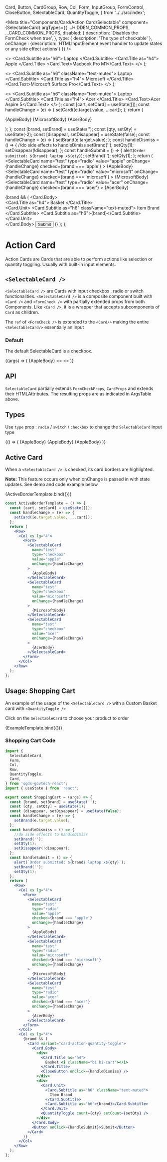   Card,
  Button,
  CardGroup,
  Row,
  Col,
  Form,
  InputGroup,
  FormControl,
  CloseButton,
  SelectableCard,
  QuantityToggle,
} from '../../src/index';

<Meta
  title="Components/Card/Action Card/Selectable"
  component={SelectableCard}
  argTypes={{
    ...HIDDEN_COMMON_PROPS,
    ...CARD_COMMON_PROPS,
    disabled: {
      description: 'Disables the FormCheck when true',
    },
    type: { description: 'The type of checkable' },
    onChange : {description: 'HTMLInputElement event handler to update states or any side effect actions'}
  }}
/>

  <>
    <Card.Subtitle as="h6">
      <i className="bi bi-box"></i>Laptop
    </Card.Subtitle>
    <Card.Title as="h4">
      Apple <i className="bi bi-apple"></i>
    </Card.Title>
    <Card.Text>Macbook Pro M1</Card.Text>
  </>
);

  <>
    <Card.Subtitle as="h6" className="text-muted">
      <i className="bi bi-box"></i>Laptop
    </Card.Subtitle>
    <Card.Title as="h4">
      Microsoft <i className="bi bi-microsoft"></i>
    </Card.Title>
    <Card.Text>Microsoft Surface Pro</Card.Text>
  </>
);

  <>
    <Card.Subtitle as="h6" className="text-muted">
      <i className="bi bi-box"></i>Laptop
    </Card.Subtitle>
    <Card.Title as="h4">
      Acer <i className="bi bi-laptop"></i>
    </Card.Title>
    <Card.Text>Acer Aspire 5</Card.Text>
  </>
);
  const [cart, setCard] = useState([]);
  const handleChange = (e) => {
    setCard([e.target.value, ...cart]);
  };
  return (
    <Row>
      <Col xs lg="4">
        <Form>
          <SelectableCard
            name="test"
            type="checkbox"
            value="apple"
            onChange={handleChange}
          >
            {AppleBody}
          </SelectableCard>
          <SelectableCard
            name="test"
            type="checkbox"
            value="microsoft"
            onChange={handleChange}
          >
            {MicrosoftBody}
          </SelectableCard>
          <SelectableCard
            name="test"
            type="checkbox"
            value="acer"
            onChange={handleChange}
          >
            {AcerBody}
          </SelectableCard>
        </Form>
      </Col>
    </Row>
  );
};
  const [brand, setBrand] = useState('');
  const [qty, setQty] = useState(-2);
  const [disappear, setDisappear] = useState(false);
  const handleChange = (e) => {
    setBrand(e.target.value);
  };
  const handleDismiss = () => {
    //do side effects to handleDimiss
    setBrand('');
    setQty(1);
    setDisappear(!disappear);
  };
  const handleSubmit = () => {
    alert(`Order submitted: ${brand} laptop x${qty}`);
    setBrand('');
    setQty(1);
  };
  return (
    <Row>
      <Col xs lg="4">
        <Form>
          <SelectableCard
            name="test"
            type="radio"
            value="apple"
            onChange={handleChange}
            checked={brand === 'apple'}
          >
            {AppleBody}
          </SelectableCard>
          <SelectableCard
            name="test"
            type="radio"
            value="microsoft"
            onChange={handleChange}
            checked={brand === 'microsoft'}
          >
            {MicrosoftBody}
          </SelectableCard>
          <SelectableCard
            name="test"
            type="radio"
            value="acer"
            onChange={handleChange}
            checked={brand === 'acer'}
          >
            {AcerBody}
          </SelectableCard>
        </Form>
      </Col>
      <Col xs lg="5">
        {brand && (
          <Card variant="card-action-quantity-toggle">
            <Card.Body>
              <div>
                <Card.Title as="h4">
                  Basket <i className="bi bi-cart"></i>
                </Card.Title>
                <CloseButton onClick={handleDismiss} />
              </div>
              <div>
                <Card.Unit>
                  <Card.Subtitle as="h6" className="text-muted">
                    Item Brand
                  </Card.Subtitle>
                  <Card.Subtitle as="h6">{brand}</Card.Subtitle>
                </Card.Unit>
                <QuantityToggle count={qty} setCount={setQty} />
              </div>
            </Card.Body>
            <Button onClick={handleSubmit}>Submit</Button>
          </Card>
        )}
      </Col>
    </Row>
  );
};

# Action Card

Action Cards are Cards that are able to perform actions like selection or quantity toggling. Usually with built-in input elements.

## `<SelectableCard />`

`<SelectableCard />` are Cards with input checkbox , radio or switch functionalities.
`<SelectableCard />` is a composite component built with `<Card />` and `<FormCheck />` with partially extended props from both Components.
Like `<Card />`, it is a wrapper that accepts subcomponents of `Card` as children.

The `ref` of `<FormCheck />` is extended to the `<Card/>` making the entire `<SelectableCard/>` essentially an input

### Default

The default SelectableCard is a checkbox.

<Canvas>
  <Story name="Default SelectableCard">
    {(args) => (
      <Row>
        <Col xs>
          <SelectableCard {...args}>{AppleBody}</SelectableCard>
        </Col>
        <Col xs>
          <></>
        </Col>
        <Col xs>
          <></>
        </Col>
      </Row>
    )}
  </Story>
</Canvas>

## API

<ArgsTable story="Default SelectableCard" />

`SelectableCard` partially extends `FormCheckProps`, `CardProps` and extends their HTMLAttributes. The resulting props are as indicated in ArgsTable above.

## Types

Use `type` prop : `radio` / `switch` / `checkbox` to change the `SelectableCard` input type

<Canvas>
  <Story name="Types">
    {() => (
      <Row>
        <Col xs>
          <SelectableCard type="checkbox">{AppleBody}</SelectableCard>
        </Col>
        <Col xs>
          <SelectableCard type="radio">{AppleBody}</SelectableCard>
        </Col>
        <Col xs>
          <SelectableCard type="switch">{AppleBody}</SelectableCard>
        </Col>
      </Row>
    )}
  </Story>
</Canvas>

## Active Card

When a `<SelectableCard />` is checked, its card borders are highlighted.

**Note:** This feature occurs only when onChange is passed in with state updates. See demo and code example below

<Canvas>
  <Story name="Active Borders">{ActiveBorderTemplate.bind({})}</Story>
</Canvas>

```jsx
const ActiveBorderTemplate = () => {
  const [cart, setCard] = useState([]);
  const handleChange = (e) => {
    setCard([e.target.value, ...cart]);
  };
  return (
    <Row>
      <Col xs lg="4">
        <Form>
          <SelectableCard
            name="test"
            type="checkbox"
            value="apple"
            onChange={handleChange}
          >
            {AppleBody}
          </SelectableCard>
          <SelectableCard
            name="test"
            type="checkbox"
            value="microsoft"
            onChange={handleChange}
          >
            {MicrosoftBody}
          </SelectableCard>
          <SelectableCard
            name="test"
            type="checkbox"
            value="acer"
            onChange={handleChange}
          >
            {AcerBody}
          </SelectableCard>
        </Form>
      </Col>
    </Row>
  );
};
```

## Usage: Shopping Cart

An example of the usage of the `<SelectableCard />` with a Custom Basket card with `<QuantityToggle />`

Click on the `SelectableCard` to choose your product to order

<Canvas>
  <Story name="Usage Example">{ExampleTemplate.bind({})}</Story>
</Canvas>

### Shopping Cart Code

```jsx
import {
  SelectableCard,
  Form,
  Col,
  Row,
  QuantityToggle,
  Card,
} from 'sgds-govtech-react';
import { useState } from 'react';

export const ShoppingCart = (args) => {
  const [brand, setBrand] = useState('');
  const [qty, setQty] = useState(1);
  const [disappear, setDisappear] = useState(false);
  const handleChange = (e) => {
    setBrand(e.target.value);
  };
  const handleDismiss = () => {
    //do side effects to handleDimiss
    setBrand('');
    setQty(1);
    setDisappear(!disappear);
  };
  const handleSubmit = () => {
    alert(`Order submitted: ${brand} laptop x${qty}`);
    setBrand('');
    setQty(1);
  };
  return (
    <Row>
      <Col xs lg="4">
        <Form>
          <SelectableCard
            name="test"
            type="radio"
            value="apple"
            checked={brand === 'apple'}
            onChange={handleChange}
          >
            {AppleBody}
          </SelectableCard>
          <SelectableCard
            name="test"
            type="radio"
            value="microsoft"
            checked={brand === 'microsoft'}
            onChange={handleChange}
          >
            {MicrosoftBody}
          </SelectableCard>
          <SelectableCard
            name="test"
            type="radio"
            value="acer"
            checked={brand === 'acer'}
            onChange={handleChange}
          >
            {AcerBody}
          </SelectableCard>
        </Form>
      </Col>
      <Col xs lg="4">
        {brand && (
          <Card variant="card-action-quantity-toggle">
            <Card.Body>
              <div>
                <Card.Title as="h4">
                  Basket <i className="bi bi-cart"></i>
                </Card.Title>
                <CloseButton onClick={handleDismiss} />
              </div>
              <div>
                <Card.Unit>
                  <Card.Subtitle as="h6" className="text-muted">
                    Item Brand
                  </Card.Subtitle>
                  <Card.Subtitle as="h6">{brand}</Card.Subtitle>
                </Card.Unit>
                <QuantityToggle count={qty} setCount={setQty} />
              </div>
            </Card.Body>
            <Button onClick={handleSubmit}>Submit</Button>
          </Card>
        )}
      </Col>
    </Row>
  );
};
```
